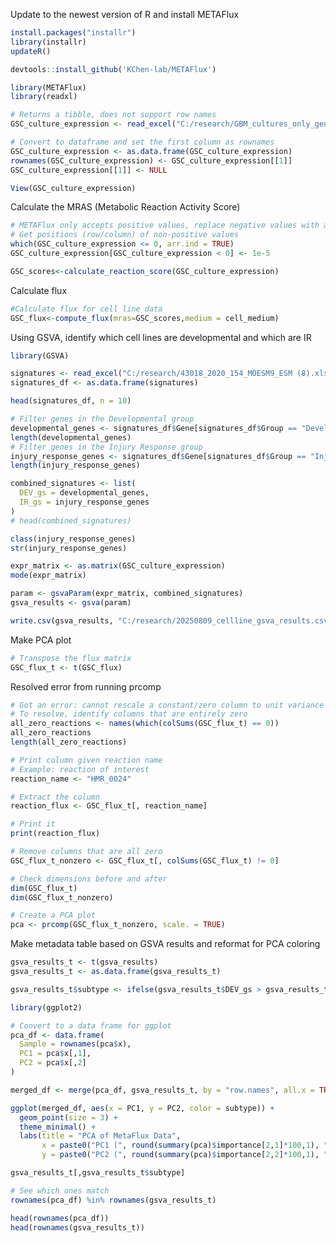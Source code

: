 Update to the newest version of R and install METAFlux
```r
install.packages("installr")
library(installr)
updateR()

devtools::install_github('KChen-lab/METAFlux')
```

```r
library(METAFlux)
library(readxl)

# Returns a tibble, does not support row names
GSC_culture_expression <- read_excel("C:/research/GBM_cultures_only_gene_expression_matrix.xlsx")

# Convert to dataframe and set the first column as rownames
GSC_culture_expression <- as.data.frame(GSC_culture_expression)
rownames(GSC_culture_expression) <- GSC_culture_expression[[1]]
GSC_culture_expression[[1]] <- NULL

View(GSC_culture_expression)
```

Calculate the MRAS (Metabolic Reaction Activity Score)

```r
# METAFlux only accepts positive values, replace negative values with a small positive number 
# Get positions (row/column) of non-positive values
which(GSC_culture_expression <= 0, arr.ind = TRUE)
GSC_culture_expression[GSC_culture_expression < 0] <- 1e-5

GSC_scores<-calculate_reaction_score(GSC_culture_expression)
```

Calculate flux

```r
#Calculate flux for cell line data
GSC_flux<-compute_flux(mras=GSC_scores,medium = cell_medium) 
```

Using GSVA, identify which cell lines are developmental and which are IR

```r
library(GSVA)

signatures <- read_excel("C:/research/43018_2020_154_MOESM9_ESM (8).xlsx")
signatures_df <- as.data.frame(signatures)

head(signatures_df, n = 10)

# Filter genes in the Developmental group
developmental_genes <- signatures_df$Gene[signatures_df$Group == "Developmental"]
length(developmental_genes)
# Filter genes in the Injury Response group
injury_response_genes <- signatures_df$Gene[signatures_df$Group == "Injury_Response"]
length(injury_response_genes)

combined_signatures <- list(
  DEV_gs = developmental_genes,
  IR_gs = injury_response_genes
)
# head(combined_signatures)

class(injury_response_genes)
str(injury_response_genes)

expr_matrix <- as.matrix(GSC_culture_expression)
mode(expr_matrix)

param <- gsvaParam(expr_matrix, combined_signatures)
gsva_results <- gsva(param)

write.csv(gsva_results, "C:/research/20250809_cellline_gsva_results.csv", row.names = TRUE)
```

Make PCA plot

```r
# Transpose the flux matrix
GSC_flux_t <- t(GSC_flux)
```

Resolved error from running prcomp

```r
# Got an error: cannot rescale a constant/zero column to unit variance
# To resolve, identify columns that are entirely zero
all_zero_reactions <- names(which(colSums(GSC_flux_t) == 0))
all_zero_reactions
length(all_zero_reactions)

# Print column given reaction name
# Example: reaction of interest
reaction_name <- "HMR_0024"

# Extract the column
reaction_flux <- GSC_flux_t[, reaction_name]

# Print it
print(reaction_flux)
```

```r
# Remove columns that are all zero
GSC_flux_t_nonzero <- GSC_flux_t[, colSums(GSC_flux_t) != 0]

# Check dimensions before and after
dim(GSC_flux_t)
dim(GSC_flux_t_nonzero)

# Create a PCA plot
pca <- prcomp(GSC_flux_t_nonzero, scale. = TRUE)  
```

Make metadata table based on GSVA results and reformat for PCA coloring

```r
gsva_results_t <- t(gsva_results)
gsva_results_t <- as.data.frame(gsva_results_t)

gsva_results_t$subtype <- ifelse(gsva_results_t$DEV_gs > gsva_results_t$IR_gs, "developmental", "injury_response")
```

```r
library(ggplot2)

# Convert to a data frame for ggplot
pca_df <- data.frame(
  Sample = rownames(pca$x),
  PC1 = pca$x[,1],
  PC2 = pca$x[,2]
)

merged_df <- merge(pca_df, gsva_results_t, by = "row.names", all.x = TRUE)

ggplot(merged_df, aes(x = PC1, y = PC2, color = subtype)) +
  geom_point(size = 3) +
  theme_minimal() +
  labs(title = "PCA of MetaFlux Data",
       x = paste0("PC1 (", round(summary(pca)$importance[2,1]*100,1), "%)"),
       y = paste0("PC2 (", round(summary(pca)$importance[2,2]*100,1), "%)"))

```

```r
gsva_results_t[,gsva_results_t$subtype]

# See which ones match
rownames(pca_df) %in% rownames(gsva_results_t)

```

```r
head(rownames(pca_df))
head(rownames(gsva_results_t))
```
